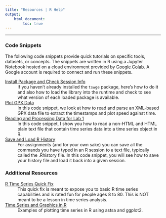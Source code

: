 ```yaml
---
title: "Resources | R Help"
output:
    html_document:
        toc: true
---
```


***

### Code Snippets
The following code snippets provide quick tutorials on specific tools, datasets, or concepts.
The snippets are written in R using a Jupyter Notebook hosted on a cloud environment provided by [Google Colab](https://colab.to/r).
A Google account is required to connect and run these snippets.


[Install Package and Check Session Info](https://colab.research.google.com/drive/1IuULZkusjNlO-LMrPhNfiq3UGKWauDCi?usp=sharing)
:   If you haven't already installed the `tswge` package, here's how to do it and also how to load the library into the runtime and check to see what version of each loaded package is available.

[Plot GPX Data](https://colab.research.google.com/drive/1HTY5wuII0AlJY2EtkqhBqKp_f7KRk__3?usp=sharing)
:   In this code snippet, we look at how to read and parse an XML-based GPX data file to extract the timestamps and plot speed against time.

[Reading and Processing Data for Lab 1](https://colab.research.google.com/drive/1LQYV32w2alxA8AMwlJC2PHjAyfs58I5M?usp=sharing)
:   In this code snippet, I show you how to read a non-HTML and HTML plain text file that contain time series data into a time series object in R.

[Save and Load R History](https://colab.research.google.com/drive/1y-PPvuDylFYHzyvj8jNgJvjaxbxSH0NX?usp=sharing)
:   For assignments (and for your own sake) you can save all the commands you have typed in an R session to a text file, typically called the .Rhistory file.
    In this code snippet, you will see how to save your history file and load it back into a given session.


### Additional Resources

[R Time Series Quick Fix](https://www.stat.pitt.edu/stoffer/tsa4/R_toot.htm)
:   This quick fix is meant to expose you to basic R time series capabilities and is rated fun for people ages 8 to 80.
    This is NOT meant to be a lesson in time series analysis.

[Time Series and Graphics in R](https://www.stat.pitt.edu/stoffer/tsa4/tsgraphics.htm)
:   Examples of plotting time series in R using astsa and ggplot2.
